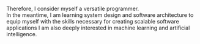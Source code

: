 <br />
Therefore, I consider myself a versatile programmer.
<br />
In the meantime, I am learning system design and software architecture to equip myself
with the skills necessary for creating scalable software applications I am also deeply
interested in machine learning and artificial intelligence.
